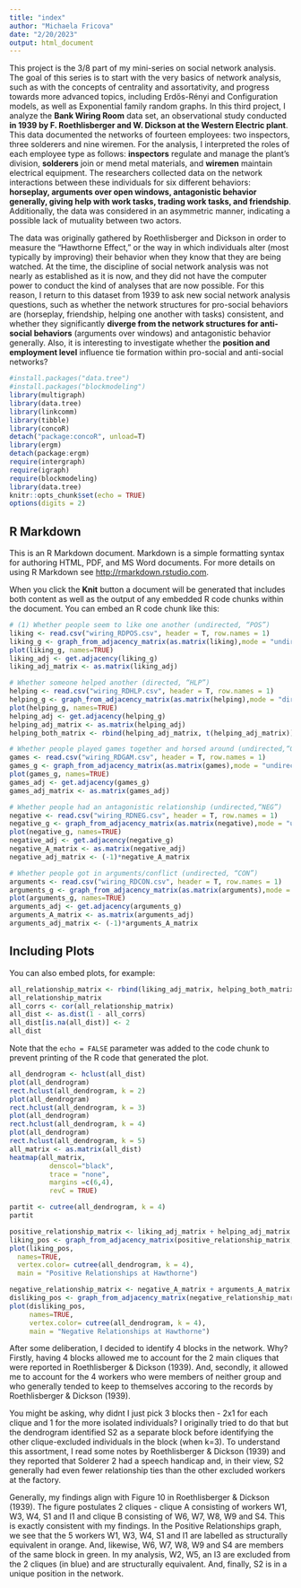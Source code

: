 ```yaml
---
title: "index"
author: "Michaela Fricova"
date: "2/20/2023"
output: html_document
---
```

This project is the 3/8 part of my mini-series on social network analysis. The goal of this series is to start with the very basics of network analysis, such as with the concepts of centrality and assortativity, and progress towards more advanced topics, including Erdős-Rényi and Configuration models, as well as Exponential family random graphs. In this third project, I analyze the **Bank Wiring Room** data set, an observational study conducted **in 1939 by F. Roethlisberger and W. Dickson at the Western Electric plant**. This data documented the networks of fourteen employees: two inspectors, three solderers and nine wiremen. For the analysis, I interpreted the roles of each employee type as follows: **inspectors** regulate and manage the plant’s division, **solderers** join or mend metal materials, and **wiremen** maintain electrical equipment. The researchers collected data on the network interactions between these individuals for six different behaviors: **horseplay, arguments over open windows, antagonistic behavior generally, giving help with work tasks, trading work tasks, and friendship**. Additionally, the data was considered in an asymmetric manner, indicating a possible lack of mutuality between two actors.

The data was originally gathered by Roethlisberger and Dickson in order to measure the “Hawthorne Effect,” or the way in which individuals alter (most typically by improving) their behavior when they know that they are being watched. At the time, the discipline of social network analysis was not nearly as established as it is now, and they did not have the computer power to conduct the kind of analyses that are now possible. For this reason, I return to this dataset from 1939 to ask new social network analysis questions, such as whether the network structures for pro-social behaviors are (horseplay, friendship, helping one another with tasks) consistent, and whether they significantly **diverge from the network structures for anti-social behaviors** (arguments over windows) and antagonistic behavior generally. Also, it is interesting to investigate whether the **position and employment level** influence tie formation within pro-social and anti-social networks? 

```r
#install.packages("data.tree")
#install.packages("blockmodeling")
library(multigraph)
library(data.tree)
library(linkcomm)
library(tibble)
library(concoR)
detach("package:concoR", unload=T)
library(ergm)
detach(package:ergm)
require(intergraph)
require(igraph)
require(blockmodeling)
library(data.tree)
knitr::opts_chunk$set(echo = TRUE)
options(digits = 2)
```

## R Markdown

This is an R Markdown document. Markdown is a simple formatting syntax for authoring HTML, PDF, and MS Word documents. For more details on using R Markdown see <http://rmarkdown.rstudio.com>.

When you click the **Knit** button a document will be generated that includes both content as well as the output of any embedded R code chunks within the document. You can embed an R code chunk like this:

```r
# (1) Whether people seem to like one another (undirected, “POS”)
liking <- read.csv("wiring_RDPOS.csv", header = T, row.names = 1)
liking_g <- graph_from_adjacency_matrix(as.matrix(liking),mode = "undirected")
plot(liking_g, names=TRUE)
liking_adj <- get.adjacency(liking_g)
liking_adj_matrix <- as.matrix(liking_adj)

# Whether someone helped another (directed, “HLP”)
helping <- read.csv("wiring_RDHLP.csv", header = T, row.names = 1)
helping_g <- graph_from_adjacency_matrix(as.matrix(helping),mode = "directed")
plot(helping_g, names=TRUE)
helping_adj <- get.adjacency(helping_g)
helping_adj_matrix <- as.matrix(helping_adj)
helping_both_matrix <- rbind(helping_adj_matrix, t(helping_adj_matrix)) 

# Whether people played games together and horsed around (undirected,“GAM”)
games <- read.csv("wiring_RDGAM.csv", header = T, row.names = 1)
games_g <- graph_from_adjacency_matrix(as.matrix(games),mode = "undirected")
plot(games_g, names=TRUE)
games_adj <- get.adjacency(games_g)
games_adj_matrix <- as.matrix(games_adj)

# Whether people had an antagonistic relationship (undirected,“NEG”)
negative <- read.csv("wiring_RDNEG.csv", header = T, row.names = 1)
negative_g <- graph_from_adjacency_matrix(as.matrix(negative),mode = "undirected")
plot(negative_g, names=TRUE)
negative_adj <- get.adjacency(negative_g)
negative_A_matrix <- as.matrix(negative_adj)
negative_adj_matrix <- (-1)*negative_A_matrix

# Whether people got in arguments/conflict (undirected, “CON”)
arguments <- read.csv("wiring_RDCON.csv", header = T, row.names = 1)
arguments_g <- graph_from_adjacency_matrix(as.matrix(arguments),mode = "undirected")
plot(arguments_g, names=TRUE)
arguments_adj <- get.adjacency(arguments_g)
arguments_A_matrix <- as.matrix(arguments_adj)
arguments_adj_matrix <- (-1)*arguments_A_matrix
```

## Including Plots

You can also embed plots, for example:

```r
all_relationship_matrix <- rbind(liking_adj_matrix, helping_both_matrix, games_adj_matrix, negative_adj_matrix, arguments_adj_matrix)
all_relationship_matrix
all_corrs <- cor(all_relationship_matrix)
all_dist <- as.dist(1 - all_corrs)
all_dist[is.na(all_dist)] <- 2
all_dist
```

Note that the `echo = FALSE` parameter was added to the code chunk to prevent printing of the R code that generated the plot.
```r
all_dendrogram <- hclust(all_dist)
plot(all_dendrogram)
rect.hclust(all_dendrogram, k = 2)
plot(all_dendrogram)
rect.hclust(all_dendrogram, k = 3)
plot(all_dendrogram)
rect.hclust(all_dendrogram, k = 4)
plot(all_dendrogram)
rect.hclust(all_dendrogram, k = 5)
all_matrix <- as.matrix(all_dist)
heatmap(all_matrix, 
          denscol="black",
          trace = "none",
          margins =c(6,4),
          revC = TRUE)

partit <- cutree(all_dendrogram, k = 4)
partit
```
```r
positive_relationship_matrix <- liking_adj_matrix + helping_adj_matrix + t(helping_adj_matrix) + games_adj_matrix
liking_pos <- graph_from_adjacency_matrix(positive_relationship_matrix,mode = "undirected")
plot(liking_pos, 
  names=TRUE,
  vertex.color= cutree(all_dendrogram, k = 4),
  main = "Positive Relationships at Hawthorne")

negative_relationship_matrix <- negative_A_matrix + arguments_A_matrix
disliking_pos <- graph_from_adjacency_matrix(negative_relationship_matrix, mode = "undirected")
plot(disliking_pos, 
     names=TRUE,
     vertex.color= cutree(all_dendrogram, k = 4),
     main = "Negative Relationships at Hawthorne")

```
After some deliberation, I decided to identify 4 blocks in the network. Why? Firstly, having 4 blocks allowed me to account for the 2 main cliques that were reported in Roethlisberger & Dickson (1939). And, secondly, it allowed me to account for the 4 workers who were members of neither group and who generally tended to  keep to themselves accoring to the records by Roethlisberger & Dickson (1939).

You might be asking, why didnt I just pick 3 blocks then - 2x1 for each clique and 1 for the more isolated individuals? I originally tried to do that but the dendrogram identified S2 as a separate block before identifying the other clique-excluded individuals in the block (when k=3). To understand this assortment, I read some notes by Roethlisberger & Dickson (1939) and they reported that Solderer 2 had a speech handicap and, in their view, S2 generally had even fewer relationship ties than the other excluded workers at the factory.

Generally, my findings align with Figure 10 in Roethlisberger & Dickson (1939). The figure postulates 2 cliques - clique A consisting of workers W1, W3, W4, S1 and I1 and clique B consisting of W6, W7, W8, W9 and S4. This is exactly consistent with my findings. In the Positive Relationships graph, we see that the 5 workers W1, W3, W4, S1 and I1 are labelled as structurally equivalent in orange. And, likewise, W6, W7, W8, W9 and S4 are members of the same block in green. In my analysis, W2, W5, an I3 are excluded from the 2 cliques (in blue) and are structurally equivalent. And, finally, S2 is in a unique position in the network.



